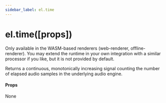 ```yaml
---
sidebar_label: el.time
---
```


# el.time([props])
 
<Callout type="info">
  Only available in the WASM-based renderers (web-renderer, offline-renderer). You may extend the runtime
  in your own integration with a similar processor if you like, but it is not provided by default.
</Callout>

Returns a continuous, monotonically increasing signal counting the number of elapsed
audio samples in the underlying audio engine.

#### Props

None
